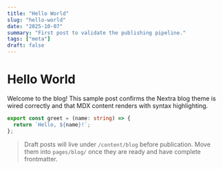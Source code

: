 ```yaml
---
title: "Hello World"
slug: "hello-world"
date: "2025-10-07"
summary: "First post to validate the publishing pipeline."
tags: ["meta"]
draft: false
---
```


# Hello World

Welcome to the blog! This sample post confirms the Nextra blog theme is wired correctly and that MDX content renders with syntax highlighting.

```ts
export const greet = (name: string) => {
  return `Hello, ${name}!`;
};
```

> Draft posts will live under `/content/blog` before publication. Move them into `pages/blog/` once they are ready and have complete frontmatter.
